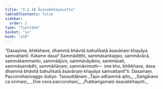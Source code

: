 ```yaml
---
title: "3.2.10 Āsavakkhayasutta"
tableOfContents: false
sidebar:
  order: 2
type: "tipitaka"
basket: "su"
book: "a10"
---
```



<DynamicBreadcrumb />

<Division number="122" book="a10" bookNo="17" page="450">

<Paragraph number="1077" book="a10">
“Dasayime, bhikkhave, dhammā bhāvitā bahulīkatā āsavānaṃ khayāya saṃvattanti. Katame dasa? Sammādiṭṭhi, sammāsaṅkappo, sammāvācā, sammākammanto, sammāājīvo, sammāvāyāmo, sammāsati, sammāsamādhi, sammāñāṇaṃ, sammāvimutti—  ime kho, bhikkhave, dasa dhammā bhāvitā bahulīkatā āsavānaṃ khayāya saṃvattantī”ti.

</Paragraph>
</Division>

<Paragraph number="1078" type="center" book="a10">
Dasamaṃ.



</Paragraph>

<Paragraph number="1079" type="center" book="a10">
Paccorohaṇivaggo dutiyo.



</Paragraph>

<Paragraph number="1080" type="center" book="a10">
Tassuddānaṃ


</Paragraph>

<Paragraph number="1081" type="verses" book="a10">
_Tayo adhammā ajito,_  
_Saṅgāravo ca orimaṃ;_  
_Dve ceva paccorohaṇī,_  
_Pubbaṅgamaṃ āsavakkhayoti._
</Paragraph>